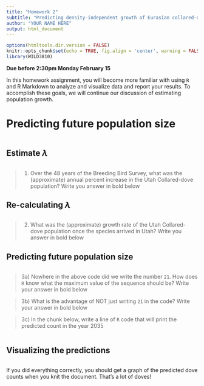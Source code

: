 ```yaml
---
title: "Homework 2"
subtitle: "Predicting density-independent growth of Eurasian collared-doves"
author: "YOUR NAME HERE"
output: html_document
---
```


```r
options(htmltools.dir.version = FALSE)
knitr::opts_chunk$set(echo = TRUE, fig.align = 'center', warning = FALSE, message = FALSE)
library(WILD3810)
```

**Due before 2:30pm Monday February 15**

In this homework assignment, you will become more familiar with using `R` and R Markdown to analyze and visualize data and report your results. To accomplish these goals, we will continue our discussion of estimating population growth.  

# Predicting future population size

```r

```

## Estimate $\lambda$

```r

```

> 1) Over the 48 years of the Breeding Bird Survey, what was the (approximate) annual percent increase in the Utah Collared-dove population? Write you answer in bold below

## Re-calculating $\lambda$

```r

```

> 2) What was the (approximate) growth rate of the Utah Collared-dove population once the species arrived in Utah? Write you answer in bold below

## Predicting future population size

```r

```

> 3a) Nowhere in the above code did we write the number `21`. How does `R` know what the maximum value of the sequence should be? Write your answer in bold below

> 3b) What is the advantage of NOT just writing `21` in the code? Write your answer in bold below

> 3c) In the chunk below, write a line of `R` code that will print the predicted count in the year 2035

```r

```

## Visualizing the predictions

```r

```

If you did everything correctly, you should get a graph of the predicted dove counts when you knit the document. That's a lot of doves!
